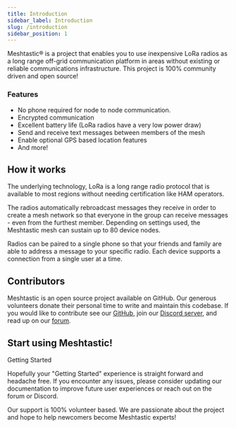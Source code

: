 ```yaml
---
title: Introduction
sidebar_label: Introduction
slug: /introduction
sidebar_position: 1
---
```



Meshtastic® is a project that enables you to use inexpensive LoRa radios as a long range off-grid communication platform in areas without existing or reliable communications infrastructure. This project is 100% community driven and open source!

### Features

- No phone required for node to node communication.
- Encrypted communication
- Excellent battery life (LoRa radios have a very low power draw)
- Send and receive text messages between members of the mesh
- Enable optional GPS based location features
- And more!

## How it works

The underlying technology, LoRa is a long range radio protocol that is available to most regions without needing certification like HAM operators.

The radios automatically rebroadcast messages they receive in order to create a mesh network so that everyone in the group can receive messages - even from the furthest member. Depending on settings used, the Meshtastic mesh can sustain up to 80 device nodes.

Radios can be paired to a single phone so that your friends and family are able to address a message to your specific radio. Each device supports a connection from a single user at a time.

<!--- FIXME: too technical for intro ?
When you send a message on your Meshtastic companion app, it is relayed to the radio using Bluetooth. That message is then broadcast by the radio three times over a certain interval in order to create redundancy for lost packets.

When a receiving radio captures a packet, it checks to see if it has heard that message before. If it has it ignores the message. If it hasn't heard the message, it will rebroadcast it at a certain interval three times.

For each message a radio rebroadcasts, it marks the "hop limit" down by one. When a radio receives a packet with a hop limit of zero, it will not rebroadcast the message.
--->

## Contributors

Meshtastic is an open source project available on GitHub. Our generous volunteers donate their personal time to write and maintain this codebase. If you would like to contribute see our [GitHub](https://github.com/meshtastic), join our [Discord server](https://discord.gg/ktMAKGBnBs), and read up on our [forum](https://meshtastic.discourse.group).

<!--- FIXME add Github organization list/contributor list --->

## Start using Meshtastic!

<div className="indexCtasBody">
  <Link
    className={'button button--outline  button--lg cta--button'}
    to={'/docs/getting-started'}
  >
    Getting Started
  </Link>
</div>

Hopefully your "Getting Started" experience is straight forward and headache free. If you encounter any issues, please consider updating our documentation to improve future user experiences or reach out on the forum or Discord. 

Our support is 100% volunteer based. We are passionate about the project and hope to help newcomers become Meshtastic experts!
